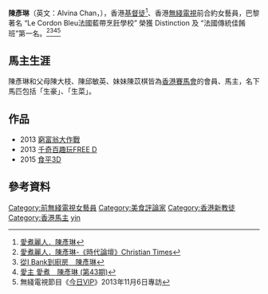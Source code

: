 {{不是|陳彥霖}}
{{藝人
| 姓名     = 陳彥琳
| 類型     = 女艺人
| 圖片     = 
| 圖片尺寸 = 
| 圖片簡介 = 
| 本名     = 
| 英文名   = Alvina Chan
| 綽號     = 琳琳
| 國籍     = {{CNHK}}
| 民族     = 
| 籍貫     =
| 出生日期 = {{birth date and age|1983|04|22}}
| 出生地點 = {{HKG-1959}}
| 職業     = 
| 語言     = [[廣東話|廣東話]]、[[英語|英語]]
| 教育程度 = 
| 配偶     = 
| 出身地   = [[香港|香港]]
| 出道作   =   
| 出道日期 = 2013年
| 代表作   = 
| 活躍年代 = 2010年至今
| 經紀公司 =
| 獎項 = 大灣區傑出女企業家 (2019年度)
| IMDb = 
}}

'''陳彥琳'''（英文：Alvina Chan，{{bd|1983年|4月22日}}），香港[[基督徒|基督徒]]<ref>[http://christiantimes.org.hk/Common/Reader/News/ShowNews.jsp?Nid=67316&Pid=5&Version=0&Cid=220 愛煮麗人．陳彥琳]</ref>、香港[[無綫電視|無綫電視]]前合約女藝員，巴黎著名 “Le Cordon Bleu法國藍帶烹飪學校” 榮獲 Distinction 及 “法國傳統佳餚班”第一名。<ref>[http://christiantimes.org.hk/Common/Reader/News/ShowNews.jsp?Nid=67316&Pid=5&Version=0&Cid=220 愛煮麗人．陳彥琳-《時代論壇》Christian Times]</ref><ref>[http://www.healthyd.com/articles/sub_health/interview-with-alvina-chan 從I Bank到廚房　陳彥琳]</ref><ref>[http://www.grateful-heart.org/WonderfulGrace/content.php?article=3808 愛主 愛煮　陳彥琳 (第43期)]</ref><ref>無綫電視節目《[[今日VIP|今日VIP]]》2013年11月6日專訪</ref>

==馬主生涯==
陳彥琳和父母陳大枝、陳邱敏英、妹妹陳苡棋皆為[[香港賽馬會|香港賽馬會]]的會員、馬主，名下馬匹包括「生豪」、「生菜」。

==作品==
*2013 [[窮富翁大作戰|窮富翁大作戰]]
*2013 [[千奇百趣玩FREE_D|千奇百趣玩FREE D]]
*2015 [[食平3D|食平3D]]

==參考資料==
{{reflist}}
{{DEFAULTSORT:Chan}}
[[Category:前無綫電視女藝員|Category:前無綫電視女藝員]]
[[Category:美食評論家|Category:美食評論家]]
[[Category:香港新教徒|Category:香港新教徒]]
[[Category:香港馬主|Category:香港馬主]]
[[Category:陳姓|yin]]
{{hk-bio-stub}}